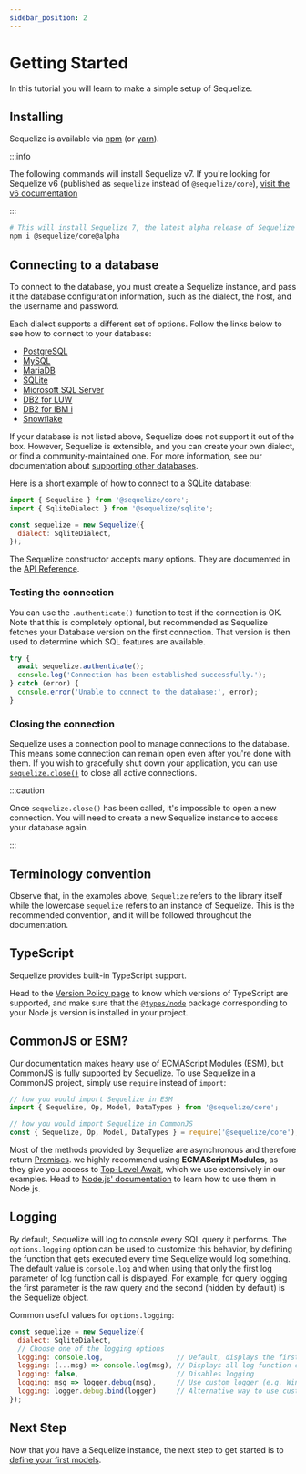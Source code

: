 ```yaml
---
sidebar_position: 2
---
```



# Getting Started

In this tutorial you will learn to make a simple setup of Sequelize.

## Installing

Sequelize is available via [npm](https://www.npmjs.com/package/@sequelize/core) (or [yarn](https://yarnpkg.com/package/@sequelize/core)).

:::info

The following commands will install Sequelize v7.
If you're looking for Sequelize v6 (published as `sequelize` instead of `@sequelize/core`),
[visit the v6 documentation](pathname:///docs/v6/getting-started/)

:::

```bash npm2yarn
# This will install Sequelize 7, the latest alpha release of Sequelize
npm i @sequelize/core@alpha
```

## Connecting to a database

To connect to the database, you must create a Sequelize instance, and pass it the database configuration
information, such as the dialect, the host, and the username and password.

Each dialect supports a different set of options. Follow the links below to see how to connect to your database:

- [PostgreSQL](./databases/postgres.mdx)
- [MySQL](./databases/mysql.mdx)
- [MariaDB](./databases/mariadb.mdx)
- [SQLite](./databases/sqlite.mdx)
- [Microsoft SQL Server](./databases/mssql.mdx)
- [DB2 for LUW](./databases/db2.mdx)
- [DB2 for IBM i](./databases/ibmi.mdx)
- [Snowflake](./databases/snowflake.mdx)

If your database is not listed above, Sequelize does not support it out of the box.
However, Sequelize is extensible, and you can create your own dialect, or find a community-maintained one.
For more information, see our documentation about [supporting other databases](./databases/new.md).

Here is a short example of how to connect to a SQLite database:

```javascript
import { Sequelize } from '@sequelize/core';
import { SqliteDialect } from '@sequelize/sqlite';

const sequelize = new Sequelize({
  dialect: SqliteDialect,
});
```

The Sequelize constructor accepts many options.
They are documented in the [API Reference](pathname:///api/v7/classes/_sequelize_core.index.Sequelize.html#constructor).

### Testing the connection

You can use the `.authenticate()` function to test if the connection is OK.
Note that this is completely optional, but recommended as Sequelize fetches your Database version on the first connection.
That version is then used to determine which SQL features are available.

```js
try {
  await sequelize.authenticate();
  console.log('Connection has been established successfully.');
} catch (error) {
  console.error('Unable to connect to the database:', error);
}
```

### Closing the connection

Sequelize uses a connection pool to manage connections to the database. This means some connection can remain open even after you're done with them.
If you wish to gracefully shut down your application, you can use [`sequelize.close()`](pathname:///api/v7/classes/_sequelize_core.index.Sequelize.html#close) to close all active connections.

:::caution

Once `sequelize.close()` has been called, it's impossible to open a new connection. You will need to create a new Sequelize instance to access your database again.

:::

## Terminology convention

Observe that, in the examples above, `Sequelize` refers to the library itself while the lowercase `sequelize` refers to an instance of Sequelize.
This is the recommended convention, and it will be followed throughout the documentation.

## TypeScript

Sequelize provides built-in TypeScript support.

Head to the [Version Policy page](/releases) to know which versions of TypeScript are supported,
and make sure that the [`@types/node`](https://www.npmjs.com/package/@types/node) package corresponding to your Node.js version is installed
in your project.

## CommonJS or ESM?

Our documentation makes heavy use of ECMAScript Modules (ESM), but CommonJS is fully supported by Sequelize.
To use Sequelize in a CommonJS project, simply use `require` instead of `import`:

```js
// how you would import Sequelize in ESM
import { Sequelize, Op, Model, DataTypes } from '@sequelize/core';

// how you would import Sequelize in CommonJS
const { Sequelize, Op, Model, DataTypes } = require('@sequelize/core');
```

Most of the methods provided by Sequelize are asynchronous and therefore return [Promises](https://developer.mozilla.org/en-US/docs/Web/JavaScript/Reference/Global_Objects/Promise).
we highly recommend using **ECMAScript Modules**, as they give you access to [Top-Level Await](https://developer.mozilla.org/en-US/docs/Web/JavaScript/Reference/Operators/await), which we use extensively in our examples.
Head to [Node.js' documentation](https://nodejs.org/api/esm.html) to learn how to use them in Node.js.

## Logging

By default, Sequelize will log to console every SQL query it performs. The `options.logging` option can be used to customize this behavior, by defining the function that gets executed every time Sequelize would log something. The default value is `console.log` and when using that only the first log parameter of log function call is displayed. For example, for query logging the first parameter is the raw query and the second (hidden by default) is the Sequelize object.

Common useful values for `options.logging`:

```js
const sequelize = new Sequelize({
  dialect: SqliteDialect,
  // Choose one of the logging options
  logging: console.log,                  // Default, displays the first parameter of the log function call
  logging: (...msg) => console.log(msg), // Displays all log function call parameters
  logging: false,                        // Disables logging
  logging: msg => logger.debug(msg),     // Use custom logger (e.g. Winston or Bunyan), displays the first parameter
  logging: logger.debug.bind(logger)     // Alternative way to use custom logger, displays all messages
});
```

## Next Step

Now that you have a Sequelize instance, the next step to get started is to [define your first models](./models/defining-models.mdx).

